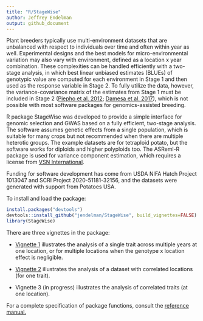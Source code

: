 ```yaml
---
title: "R/StageWise"
author: Jeffrey Endelman
output: github_document
---
```


Plant breeders typically use multi-environment datasets that are unbalanced with respect to individuals over time and often within year as well. Experimental designs and the best models for micro-environmental variation may also vary with environment, defined as a location x year combination. These complexities can be handled efficiently with a two-stage analysis, in which best linear unbiased estimates (BLUEs) of genotypic value are computed for each environment in Stage 1 and then used as the response variable in Stage 2. To fully utilize the data, however, the variance-covariance matrix of the estimates from Stage 1 must be included in Stage 2 ([Piepho et al. 2012](https://doi.org/10.1002/bimj.201100219); [Damesa et al. 2017](https://doi.org/10.2134/agronj2016.07.0395)), which is not possible with most software packages for genomics-assisted breeding. 

R package StageWise was developed to provide a simple interface for genomic selection and GWAS based on a fully efficient, two-stage analysis. The software assumes genetic effects from a single population, which is suitable for many crops but not recommended when there are multiple heterotic groups. The example datasets are for tetraploid potato, but the software works for diploids and higher polyploids too. The ASReml-R package is used for variance component estimation, which requires a license from [VSN International](https://www.vsni.co.uk/software/asreml-r).

Funding for software development has come from USDA NIFA Hatch Project 1013047 and SCRI Project 2020-51181-32156, and the datasets were generated with support from Potatoes USA.

To install and load the package:
```R
install.packages("devtools")
devtools::install_github("jendelman/StageWise", build_vignettes=FALSE)
library(StageWise)
```

There are three vignettes in the package:

* [Vignette 1](https://jendelman.github.io/StageWise/Vignette1.html) illustrates the analysis of a single trait across multiple years at one location, or for multiple locations when the genotype x location effect is negligible.

* [Vignette 2](https://jendelman.github.io/StageWise/Vignette2.html) illustrates the analysis of a dataset with correlated locations (for one trait).

* Vignette 3 (in progress) illustrates the analysis of correlated traits (at one location).

For a complete specification of package functions, consult the [reference manual.](https://jendelman.github.io/StageWise/manual.pdf)



